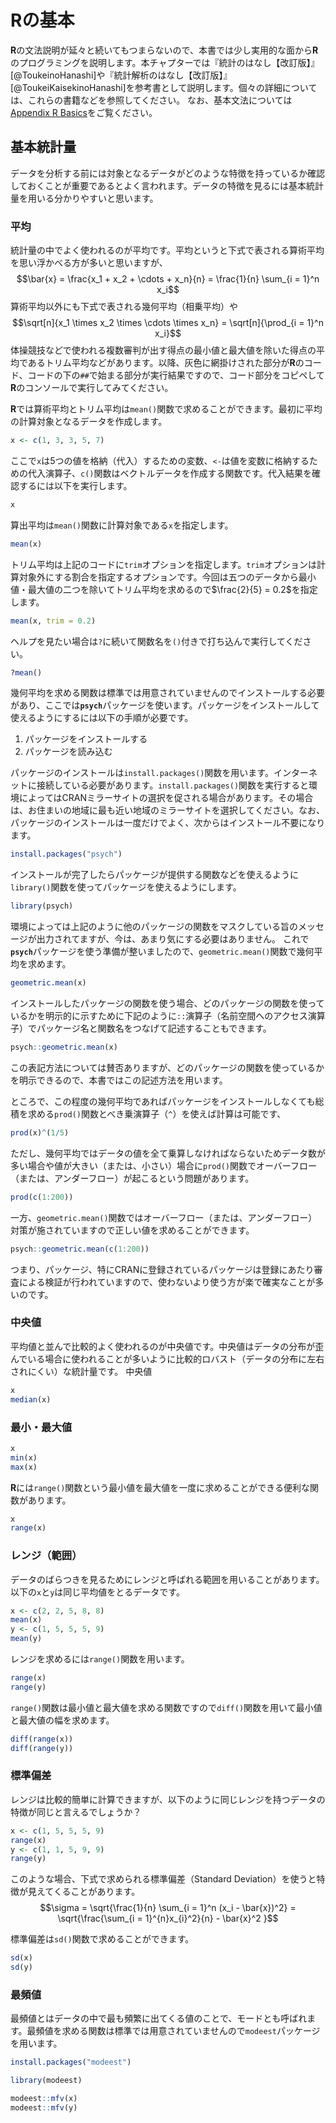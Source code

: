 # **R**の基本
**R**の文法説明が延々と続いてもつまらないので、本書では少し実用的な面から**R**のプログラミングを説明します。本チャプターでは『統計のはなし【改訂版】』[@ToukeinoHanashi]や『統計解析のはなし【改訂版】』[@ToukeiKaisekinoHanashi]を参考書として説明します。個々の詳細については、これらの書籍などを参照してください。
なお、基本文法については[Appendix R Basics](#Appendix-RBasics)をご覧ください。


## 基本統計量
データを分析する前には対象となるデータがどのような特徴を持っているか確認しておくことが重要であるとよく言われます。データの特徴を見るには基本統計量を用いる分かりやすいと思います。


### 平均
統計量の中でよく使われるのが平均です。平均というと下式で表される算術平均を思い浮かべる方が多いと思いますが、
$$\bar{x} = \frac{x_1 + x_2 + \cdots + x_n}{n} = \frac{1}{n} \sum_{i = 1}^n x_i$$
算術平均以外にも下式で表される幾何平均（相乗平均）や
$$\sqrt[n]{x_1 \times x_2 \times \cdots \times x_n} = \sqrt[n]{\prod_{i = 1}^n x_i}$$
体操競技などで使われる複数審判が出す得点の最小値と最大値を除いた得点の平均であるトリム平均などがあります。以降、灰色に網掛けされた部分が**R**のコード、コードの下の`##`で始まる部分が実行結果ですので、コード部分をコピペして**R**のコンソールで実行してみてください。

**R**では算術平均とトリム平均は`mean()`関数で求めることができます。最初に平均の計算対象となるデータを作成します。
```r
x <- c(1, 3, 3, 5, 7)
```

ここで`x`は5つの値を格納（代入）するための変数、`<-`は値を変数に格納するための代入演算子、`c()`関数はベクトルデータを作成する関数です。代入結果を確認するには以下を実行します。
```r
x
```

算出平均は`mean()`関数に計算対象である`x`を指定します。
```r
mean(x)
```


トリム平均は上記のコードに`trim`オプションを指定します。`trim`オプションは計算対象外にする割合を指定するオプションです。今回は五つのデータから最小値・最大値の二つを除いてトリム平均を求めるので$\frac{2}{5} = 0.2$を指定します。
```r
mean(x, trim = 0.2)
```

ヘルプを見たい場合は`?`に続いて関数名を`()`付きで打ち込んで実行してください。
```r
?mean()
```



幾何平均を求める関数は標準では用意されていませんのでインストールする必要があり、ここでは**`psych`**パッケージを使います。パッケージをインストールして使えるようにするには以下の手順が必要です。

1. パッケージをインストールする
1. パッケージを読み込む

パッケージのインストールは`install.packages()`関数を用います。インターネットに接続している必要があります。`install.packages()`関数を実行すると環境によってはCRANミラーサイトの選択を促される場合があります。その場合は、お住まいの地域に最も近い地域のミラーサイトを選択してください。なお、パッケージのインストールは一度だけでよく、次からはインストール不要になります。
```r
install.packages("psych")
```

インストールが完了したらパッケージが提供する関数などを使えるように`library()`関数を使ってパッケージを使えるようにします。
```r
library(psych)
```

環境によっては上記のように他のパッケージの関数をマスクしている旨のメッセージが出力されてますが、今は、あまり気にする必要はありません。
これで**`psych`**パッケージを使う準備が整いましたので、`geometric.mean()`関数で幾何平均を求めます。
```r
geometric.mean(x)
```

インストールしたパッケージの関数を使う場合、どのパッケージの関数を使っているかを明示的に示すために下記のように`::`演算子（名前空間へのアクセス演算子）でパッケージ名と関数名をつなげて記述することもできます。
```r
psych::geometric.mean(x)
```

この表記方法については賛否ありますが、どのパッケージの関数を使っているかを明示できるので、本書ではこの記述方法を用います。


ところで、この程度の幾何平均であればパッケージをインストールしなくても総積を求める`prod()`関数とべき乗演算子（`^`）を使えば計算は可能です、
```r
prod(x)^(1/5)
```
ただし、幾何平均ではデータの値を全て乗算しなければならないためデータ数が多い場合や値が大きい（または、小さい）場合に`prod()`関数でオーバーフロー（または、アンダーフロー）が起こるという問題があります。
```r
prod(c(1:200))
```

一方、`geometric.mean()`関数ではオーバーフロー（または、アンダーフロー）対策が施されていますので正しい値を求めることができます。
```r
psych::geometric.mean(c(1:200))
```

つまり、パッケージ、特にCRANに登録されているパッケージは登録にあたり審査による検証が行われていますので、使わないより使う方が楽で確実なことが多いのです。


### 中央値
平均値と並んで比較的よく使われるのが中央値です。中央値はデータの分布が歪んでいる場合に使われることが多いように比較的ロバスト（データの分布に左右されにくい）な統計量です。
中央値
```r
x
median(x)
```


### 最小・最大値
```r
x
min(x)
max(x)
```

**R**には`range()`関数という最小値を最大値を一度に求めることができる便利な関数があります。
```r
x
range(x)
```




### レンジ（範囲）
データのばらつきを見るためにレンジと呼ばれる範囲を用いることがあります。以下の`x`と`y`は同じ平均値をとるデータです。
```r
x <- c(2, 2, 5, 8, 8)
mean(x)
y <- c(1, 5, 5, 5, 9)
mean(y)
```

レンジを求めるには`range()`関数を用います。
```r
range(x)
range(y)
```

`range()`関数は最小値と最大値を求める関数ですので`diff()`関数を用いて最小値と最大値の幅を求めます。
```r
diff(range(x))
diff(range(y))
```


### 標準偏差
レンジは比較的簡単に計算できますが、以下のように同じレンジを持つデータの特徴が同じと言えるでしょうか？
```r
x <- c(1, 5, 5, 5, 9)
range(x)
y <- c(1, 1, 5, 9, 9)
range(y)
```

このような場合、下式で求められる標準偏差（Standard Deviation）を使うと特徴が見えてくることがあります。
$$\sigma = \sqrt{\frac{1}{n} \sum_{i = 1}^n (x_i - \bar{x})^2} = \sqrt{\frac{\sum_{i = 1}^{n}x_{i}^2}{n} - \bar{x}^2 }$$

標準偏差は`sd()`関数で求めることができます。
```r
sd(x)
sd(y)
```


### 最頻値
最頻値とはデータの中で最も頻繁に出てくる値のことで、モードとも呼ばれます。最頻値を求める関数は標準では用意されていませんので`modeest`パッケージを用います。
```r
install.packages("modeest")
```

```r
library(modeest)
```

```r
modeest::mfv(x)
modeest::mfv(y)
```


